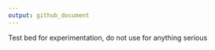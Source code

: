 ```yaml
---
output: github_document
---
```


<!-- README.md is generated from README.Rmd. Please edit that file -->

Test bed for experimentation, do not use for anything serious 
